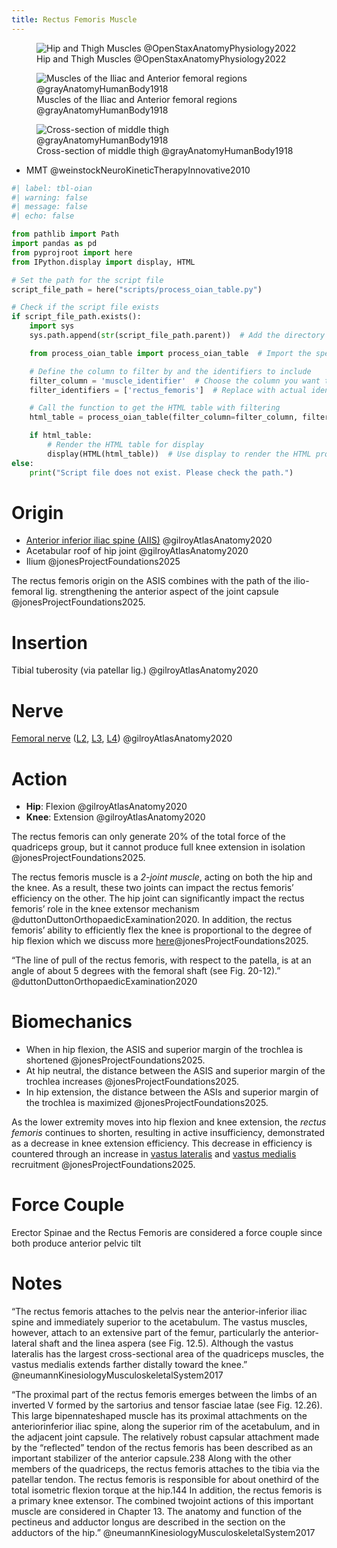 ```yaml
---
title: Rectus Femoris Muscle
---
```



![Hip and Thigh Muscles @OpenStaxAnatomyPhysiology2022](/The Archive/Images/OpenStax Anatomy and Physiology 2e/fig11.29 Hip and Thigh Muscles.jpeg){#fig-openstax-fig11.29}

![Muscles of the Iliac and Anterior femoral regions @grayAnatomyHumanBody1918](/The Archive/Images/Gray anatomy 1918 images/Myology/image430 Muscles of the iliac and anterior femoral regions.gif)

![Cross-section of middle thigh @grayAnatomyHumanBody1918](/The Archive/Images/Gray anatomy 1918 images/Myology/image432 Cross-section through the middle of the thigh.gif)

::: {.callout title="Reading list"}

- MMT @weinstockNeuroKineticTherapyInnovative2010

:::

```python
#| label: tbl-oian
#| warning: false
#| message: false
#| echo: false

from pathlib import Path
import pandas as pd
from pyprojroot import here
from IPython.display import display, HTML

# Set the path for the script file
script_file_path = here("scripts/process_oian_table.py")

# Check if the script file exists
if script_file_path.exists():
    import sys
    sys.path.append(str(script_file_path.parent))  # Add the directory of the script to the system path

    from process_oian_table import process_oian_table  # Import the specific function

    # Define the column to filter by and the identifiers to include
    filter_column = 'muscle_identifier'  # Choose the column you want to filter by
    filter_identifiers = ['rectus_femoris']  # Replace with actual identifiers you want to include

    # Call the function to get the HTML table with filtering
    html_table = process_oian_table(filter_column=filter_column, filter_identifiers=filter_identifiers)

    if html_table:
        # Render the HTML table for display
        display(HTML(html_table))  # Use display to render the HTML properly
else:
    print("Script file does not exist. Please check the path.")

```

# Origin {#origin}

- [Anterior inferior iliac spine (AIIS)]({{< var ref-coxal-bone.aiis >}}) @gilroyAtlasAnatomy2020
- Acetabular roof of hip joint @gilroyAtlasAnatomy2020 
- Ilium @jonesProjectFoundations2025


::: {.callout-note}
The rectus femoris origin on the ASIS combines with the path of the ilio-femoral lig. strengthening the anterior aspect of the joint capsule @jonesProjectFoundations2025.
:::

# Insertion {#insertion}

Tibial tuberosity (via patellar lig.) @gilroyAtlasAnatomy2020 

# Nerve

[Femoral nerve]({{< var ref-femoral-nerve.path >}}) ([L2]({{< var ref-nerve-root.l2 >}}), [L3]({{< var ref-nerve-root.l3 >}}), [L4]({{< var ref-nerve-root.l4 >}})) @gilroyAtlasAnatomy2020

# Action {#action}

- **Hip**: Flexion @gilroyAtlasAnatomy2020
- **Knee**: Extension @gilroyAtlasAnatomy2020

The rectus femoris can only generate 20% of the total force of the quadriceps group, but it cannot produce full knee extension in isolation @jonesProjectFoundations2025.

The rectus femoris muscle is a *2-joint muscle*, acting on both the hip and the knee.
As a result, these two joints can impact the rectus femoris' efficiency on the other.
The hip joint can significantly impact the rectus femoris' role in the knee extensor mechanism @duttonDuttonOrthopaedicExamination2020.
In addition, the rectus femoris' ability to efficiently flex the knee is proportional to the degree of hip flexion which we discuss more [here](#biomechanics)@jonesProjectFoundations2025.


:::{.callout-note}
"The line of pull of the rectus femoris, with respect to the patella, is at an angle of about 5 degrees with the femoral shaft (see Fig. 20-12)." @duttonDuttonOrthopaedicExamination2020 
:::

# Biomechanics

- When in hip flexion, the ASIS and superior margin of the trochlea is shortened @jonesProjectFoundations2025.
- At hip neutral, the distance between the ASIS and superior margin of the trochlea increases @jonesProjectFoundations2025.
- In hip extension, the distance between the ASIs and superior margin of the trochlea is maximized @jonesProjectFoundations2025.

As the lower extremity moves into hip flexion and knee extension, the *rectus femoris* continues to shorten, resulting in active insufficiency, demonstrated as a decrease in knee extension efficiency.
This decrease in efficiency is countered through an increase in [vastus lateralis]({{< var ref-vastus-lateralis.path >}}) and [vastus medialis]({{< var ref-vastus-medialis.path >}}) recruitment @jonesProjectFoundations2025.

# Force Couple

Erector Spinae and the Rectus Femoris are considered a force couple since both produce anterior pelvic tilt

# Notes

"The rectus femoris attaches to the pelvis near the anterior-inferior iliac spine and immediately superior to the acetabulum. The vastus muscles, however, attach to an extensive part of the femur, particularly the anterior-lateral shaft and the linea aspera (see Fig. 12.5). Although the vastus lateralis has the largest cross-sectional area of the quadriceps muscles, the vastus medialis extends farther distally toward the knee." @neumannKinesiologyMusculoskeletalSystem2017

“The proximal part of the rectus femoris emerges between the limbs of an inverted V formed by the sartorius and tensor fasciae latae (see Fig. 12.26). This large bipennate­shaped muscle has its proximal attachments on the anterior­inferior iliac spine, along the superior rim of the acetabulum, and in the adjacent joint capsule. The relatively robust capsular attachment made by the “reflected” tendon of the rectus femoris has been described as an important stabilizer of the anterior capsule.238 Along with the other members of the quadriceps, the rectus femoris attaches to the tibia via the patellar tendon. The rectus femoris is responsible for about one­third of the total isometric flexion torque at the hip.144 In addition, the rectus femoris is a primary knee extensor. The combined two­joint actions of this important muscle are considered in Chapter 13. The anatomy and function of the pectineus and adductor longus are described in the section on the adductors of the hip.” @neumannKinesiologyMusculoskeletalSystem2017 
